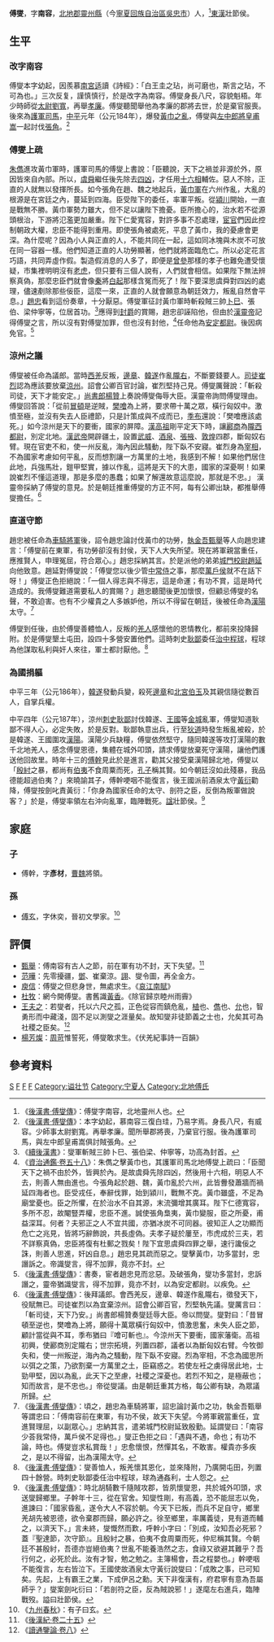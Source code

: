 {{東亞男性歷史人物
|名稱=傅燮
|姓 =傅
|名 =燮
|姓名 =
|字 =南容
|主君=[[漢靈帝|漢靈帝]]
|出生年= ？年
|出生地= 北地郡靈州縣
|逝世年 = 187年
|逝世地= [[漢陽郡|漢陽郡]]
|官職= 護軍司馬、安定都尉、議郎、[[漢陽郡|漢陽]]太守
|最高職務 = 漢陽太守
|父親=
|子=[[傅幹|傅幹]]
|諡號 =壯節侯
}} 

'''傅燮'''{{BD|2世紀||187年||catIdx=F}}，字'''南容'''，[[北地郡|北地郡]][[靈州縣|靈州縣]]（今[[寧夏回族自治區|寧夏回族自治區]][[吳忠市|吳忠市]]）人，<ref>《[[:s:後漢書/卷58|後漢書·傅燮傳]]》：傅燮字南容，北地靈州人也。</ref>[[東漢|東漢]]壯節侯。

==生平==
===改字南容===
傅燮本字幼起，因羨慕[[南宮适|南宮适]]讀《詩經》：「白王圭之玷，尚可磨也，斯言之玷，不可為也。」三次反复，謹慎慎行，於是改字為南容。傅燮身長八尺，容貌魁梧。年少時師從[[太尉|太尉]][[劉寬_(東漢)|劉寬]]，再舉[[孝廉|孝廉]]。傅燮聽聞舉他為孝廉的郡將去世，於是棄官服喪。後來為[[護軍|護軍]][[司馬|司馬]]，[[中平|中平]]元年（公元184年），爆發[[黃巾之亂|黃巾之亂]]，傅燮與[[左中郎將|左中郎將]][[皇甫嵩|皇甫嵩]]一起討伐[[張角|張角]]。<ref>《[[:s:後漢書/卷58|後漢書·傅燮傳]]》：本字幼起，慕南容三復白珪，乃易字焉。身長八尺，有威容。少師事太尉劉寬。再舉孝廉。聞所舉郡將喪，乃棄官行服。後為護軍司馬，與左中郎皇甫嵩俱討賊張角。</ref>

===傅燮上疏===
[[朱儁|朱儁]]進攻黃巾軍時，護軍司馬的傅燮上書說：「臣聽說，天下之禍並非源於外，原因皆來自內部。所以，[[虞舜|虞舜]]繼任後先除去[[四凶|四凶]]，才任用[[十六相|十六相]]輔佐。惡人不除，正直的人就無以發揮所長。如今張角在趙、魏之地起兵，[[黃巾軍|黃巾軍]]在六州作亂，大亂的根源是在宮廷之內，蔓延到四海。臣受陛下的委任，率軍平叛。從[[潁川|潁川]]開始，一直是戰無不勝。黃巾軍勢力雖大，但不足以讓陛下擔憂。臣所擔心的，治水若不從源頭根治，下游將氾濫更加嚴重。陛下仁愛寬容，對許多事不忍處理，[[宦官|宦官]]們因此控制朝政大權，忠臣不能得到重用。即使張角被處死，平息了黃巾，我的憂慮會更深。為什麼呢？因為小人與正直的人，不能共同在一起，這如同冰塊與木炭不可放在同一容器一樣。他們知道正直的人功勞顯著，他們就將面臨危亡。所以必定花言巧語，共同弄虛作假。製造假消息的人多了，即便是[[曾參|曾參]]那樣的孝子也難免遭受懷疑，市集裡明明沒有[[老虎|老虎]]，但只要有三個人說有，人們就會相信。如果陛下無法辨察真偽，那麼忠臣們就會像[[秦國|秦]]將[[白起|白起]]那樣含冤而死了！陛下要深思虞舜對四凶的處理，儘速剷除那些佞臣，這麼一來，正直的人就會願意為朝廷效力，叛亂自然會平息。」[[赵忠_(东汉宦官)|趙忠]]看到這份奏章，十分厭惡。傅燮軍征討黃巾軍時斬殺賊三帥[[卜巳|卜巳]]、張伯、梁仲寧等，位居首功。<ref>《[[:s:後漢書/卷58|續後漢書]]》：燮軍斬賊三帥卜巳、張伯梁、仲寧等，功高為封首。</ref>應得到[[封爵|封爵]]的賞賜，趙忠卻誣陷他，但由於[[漢靈帝|漢靈帝]]記得傅燮之言，所以沒有對傅燮加罪，但也沒有封他，<ref>《[[:s:資治通鑑/卷058|資治通鑑·卷五十八]]》：朱儁之擊黃巾也，其護軍司馬北地傅燮上疏曰：「臣聞天下之禍不由於外，皆興於內。是故虞舜先除四凶，然後用十六相，明惡人不去，則善人無由進也。今張角起於趙、魏，黃巾亂於六州，此皆釁發蕭牆而禍延四海者也。臣受戎任，奉辭伐罪，始到潁川，戰無不克。黃巾雖盛，不足為廟堂憂也。臣之所懼，在於治水不自其源，末流彌增其廣耳。陛下仁德寬容，多所不忍，故閹豎弄權，忠臣不進。誠使張角梟夷，黃巾變服，臣之所憂，甫益深耳。何者？夫邪正之人不宜共國，亦猶冰炭不可同器。彼知正人之功顯而危亡之兆見，皆將巧辭飾說，共長虛偽。夫孝子疑於屢至，市虎成於三夫，若不詳察真偽，忠臣將復有杜郵之戮矣！陛下宜思虞舜四罪之舉，速行讒佞之誅，則善人思進，奸凶自息。」趙忠見其疏而惡之。燮擊黃巾，功多當封，忠譖訴之。帝識燮言，得不加罪，竟亦不封。</ref>任命他為[[安定郡|安定]][[都尉|都尉]]。後因病免官。<ref>《[[:s:後漢書/卷58|後漢書·傅燮傳]]》：書奏，宦者趙忠見而忿惡。及破張角，燮功多當封，忠訴譖之，靈帝猶識燮言，得不加罪，竟亦不封，以為安定都尉。以疾免。</ref>

===涼州之議===
傅燮被任命為議郎。當時[[西羌|西羌]]反叛，[[邊章|邊章]]、[[韓遂|韓遂]]作亂[[隴右|隴右]]，不斷要錢要人。[[司徒|司徒]][[崔烈|崔烈]]認為應該要放棄[[涼州|涼州]]。詔會公卿百官討論，崔烈堅持己見。傅燮厲聲說：「斬殺司徒，天下才能安定。」[[尚書郎|尚書郎]][[楊贊|楊贊]]上奏說傅燮侮辱大臣。漢靈帝詢問傅燮理由。傅燮回答說：「從前[[冒頓|冒頓]]是逆賊，[[樊噲|樊噲]]為上將，要求帶十萬之眾，橫行匈奴中。激憤至極，並沒有失去人臣禮節，只是計策成與不成而已，[[季布|季布]]還說：「樊噲應該處死。」如今涼州是天下的要衝，國家的屏障。[[漢高祖|漢高祖]]剛平定天下時，讓[[酈商|酈商]]為[[隴西|隴西]][[都尉|都尉]]，別定北地。[[漢武帝|漢武帝]]開辟疆土，設置[[武威|武威]]、[[酒泉|酒泉]]、[[張掖|張掖]]、[[敦煌|敦煌]]四郡，斷匈奴右臂。現在官吏不和，使一州反亂，海內因此騷動，陛下臥不安寢。崔烈身為[[宰相|宰相]]，不為國家考慮如何平亂，反而想割讓一方萬里的土地，我感到不解！如果他們居住此地，兵強馬壯，鎧甲堅實，據以作亂，這將是天下的大患，國家的深憂啊！如果說崔烈不懂這道理，那是多麼的愚蠢；如果了解還故意這麼說，那就是不忠。」 漢靈帝採納了傅燮的意見。於是朝廷推重傅燮的方正不阿，每有公卿出缺，都推舉傅燮擔任。<ref>《[[:s:後漢書/卷58|後漢書·傅燮傳]]》：後拜議郎。會西羌反，邊章、韓遂作亂隴右，徵發天下，役賦無已。司徒崔烈以為宜棄涼州。詔會公卿百官，烈堅執先議。燮厲言曰：「斬司徒，天下乃安。」尚書郎楊贊奏燮廷辱大臣。帝以問燮。燮對曰：「昔冒頓至逆也，樊噲為上將，願得十萬眾橫行匈奴中，憤激思奮，未失人臣之節，顧計當從與不耳，季布猶曰『噲可斬也』。今涼州天下要衝，國家藩衛。高祖初興，使酈商別定隴右；世宗拓境，列置四郡，議者以為斷匈奴右臂。今牧御失和，使一州叛逆，海內為之騷動，陛下臥不安寢。烈為宰相，不念為國思所以弭之之策，乃欲割棄一方萬里之土，臣竊惑之。若使左衽之虜得居此地，士勁甲堅，因以為亂，此天下之至慮，社稷之深憂也。若烈不知之，是極蔽也；知而故言，是不忠也。」帝從燮議。由是朝廷重其方格，每公卿有缺，為眾議所歸。</ref>

===直道守節===
趙忠被任命為[[車騎將軍|車騎將軍]]後，詔令趙忠論討伐黃巾的功勞，[[執金吾|執金吾]][[甄舉|甄舉]]等人向趙忠建言：「傅燮前在東軍，有功勞卻沒有封侯，天下人大失所望。現在將軍親當重任，應推賢人，申理冤屈，符合眾心。」趙忠採納其言。於是派他的弟弟[[城門校尉|城門校尉]][[趙延|趙延]]向他致意。趙延對傅燮說：「傅燮您以後少管[[中常侍|中常侍]]之事，那麼[[萬戶侯|萬戶侯]]就不在話下呀！」傅燮正色拒絕說：「一個人得志與不得志，這是命運；有功不賞，這是時代造成的。我傅燮難道需要私人的賞賜？」趙忠聽聞後更加懷恨，但顧忌傅燮的名聲，不敢迫害。也有不少權貴之人多嫉妒他，所以不得留在朝廷，後被任命為[[漢陽|漢陽]]太守。<ref>《[[:s:後漢書/卷58|後漢書·傅燮傳]]》：頃之，趙忠為車騎將軍，詔忠論討黃巾之功，執金吾甄舉等謂忠曰：「傅南容前在東軍，有功不侯，故天下失望。今將軍親當重任，宜進賢理屈，以副眾心。」忠納其言，遣弟城門校尉延致殷勤。延謂燮曰：「南容少荅我常侍，萬戶侯不足得也。」燮正色拒之曰：「遇與不遇，命也；有功不論，時也。傅燮豈求私賞哉！」忠愈懷恨，然憚其名，不敢害。權貴亦多疾之，是以不得留，出為漢陽太守。</ref>

傅燮到任後，由於傅燮善體恤人，反叛的[[羌人|羌人]]感懷他的恩情教化，都前來投降歸附。於是傅燮墾土屯田，設四十多營安置他們。這時刺史[[耿鄙|耿鄙]]委任[[治中|治中]][[程球|程球]]，程球為他謀取私利與奸人來往，軍士都討厭他。<ref>《[[:s:後漢書/卷58|後漢書·傅燮傳]]》：燮善恤人，叛羌懷其恩化，並來降附，乃廣開屯田，列置四十餘營。時刺史耿鄙委任治中程球，球為通姦利，士人怨之。</ref>

===為國捐軀===
中平三年（公元186年），[[韓遂|韓遂]]發動兵變，殺死[[邊章|邊章]]和[[北宮伯玉|北宮伯玉]]及其親信隨從數百人，自掌兵權。

中平四年（公元187年），涼州[[刺史|刺史]][[耿鄙|耿鄙]]討伐韓遂、[[王国_(东汉人物)|王國]]等[[金城|金城]]亂軍，傅燮知道耿鄙不得人心，必定失敗，於是反對。耿鄙執意出兵，行至[[狄道|狄道]]時發生叛亂被殺，於是韓遂、王國圍攻[[漢陽|漢陽]]。漢陽少兵缺糧，傅燮依然堅守，隨同韓遂等攻打漢陽的數千北地羌人，感念傅燮恩德，集體在城外叩頭，請求傅燮放棄死守漢陽，讓他們護送他回故里。時年十三的[[傅幹|傅幹]]見此於是進言，勸其父接受棄漢陽歸北地，傅燮以「[[殷紂|殷紂]]之暴，都尚有[[伯夷|伯夷]]不食周粟而死，[[孔子|孔子]]稱其賢。如今朝廷沒如此殘暴，我品德能超過伯夷？」來曉諭其子，傅幹哽咽不能復言，後王國派前酒泉太守[[黃衍_(東漢)|黃衍]]勸降，傅燮按劍叱責黃衍：「你身為國家任命的太守、剖符之臣，反倒為叛軍做說客？」於是，傅燮率領左右沖向亂軍，臨陣戰死。[[諡|諡]]壯節侯。<ref>《[[:s:後漢書/卷58|後漢書·傅燮傳]]》：時北胡騎數千隨賊攻郡，皆夙懷燮恩，共於城外叩頭，求送燮歸鄉里。子幹年十三，從在官舍。知燮性剛，有高義，恐不能屈志以免，進諫曰：「國家昏亂，遂令大人不容於朝。今天下已叛，而兵不足自守，鄉里羌胡先被恩德，欲令棄郡而歸，願必許之。徐至鄉里，率厲義徒，見有道而輔之，以濟天下。」言未終，燮慨然而歎，呼幹小字曰：「別成，汝知吾必死邪？蓋『聖達節，次守節』。且殷紂之暴，伯夷不食周粟而死，仲尼稱其賢。今朝廷不甚殷紂，吾德亦豈絕伯夷？世亂不能養浩然之志，食祿又欲避其難乎？吾行何之，必死於此。汝有才智，勉之勉之。主簿楊會，吾之程嬰也。」幹哽咽不能復言，左右皆泣下。王國使故酒泉太守黃衍說燮曰：「成敗之事，已可知矣。先起，上有霸王之業，下成伊呂之勳。天下非復漢有，府君寧有意為吾屬師乎？」燮案劍叱衍曰：「若剖符之臣，反為賊說邪！」遂麾左右進兵，臨陣戰歿。謚曰壯節侯。</ref>

==家庭==
===子===
*傅幹，字'''彥材'''，[[曹魏|曹魏]]將領。
===孫===
*[[傅玄|傅玄]]，字休奕，晉初文學家。<ref>《[[:s:九州春秋|九州春秋]]》：有子曰玄。</ref>
==評價==
*[[甄舉|甄舉]]：傅南容有古人之節，前在軍有功不封，天下失望。<ref>《[[:s:後漢紀/卷25|後漢紀·卷二十五]]》</ref>
*[[范晔_(刘宋)|范曄]]：先零擾疆，[[鄧騭|鄧]]、崔棄涼。[[虞詡|詡]]、燮令圖，再全金方。
*[[庾信|庾信]]：傅燮之但悲身世，無處求生。《[[哀江南賦|哀江南賦]]》
*[[杜牧|杜牧]]：網今開傅燮。書舊識[[黃香|黃香]]。《除官歸京睦州雨霽》
*[[王夫之|王夫之]]：若燮者，托以六尺之孤，正色從容而鎮危亂，[[盧植|植]]也、[[朱儁|儁]]也、[[王允|允]]也，智勇形而中藏淺，固不足以測燮之涯量矣。故知燮非徒節義之士也，允矣其可為社稷之臣矣。<ref>《[[:s:讀通鑒論/卷08|讀通鑒論·卷八]]》</ref>
*[[楊芳燦|楊芳燦]]：[[周苛|周苛]]惟誓死，傅燮敢求生。《伏羌紀事詩一百韻》

==參考資料==
{{Reflist|2}}
[[Category:傅姓|S]]
[[Category:東漢太守|F]]
[[Category:東漢軍事人物|F]]
[[Category:東漢戰爭身亡者|F]]
[[Category:谥壮节|Category:谥壮节]]
[[Category:宁夏人|Category:宁夏人]]
[[Category:北地傅氏|Category:北地傅氏]]